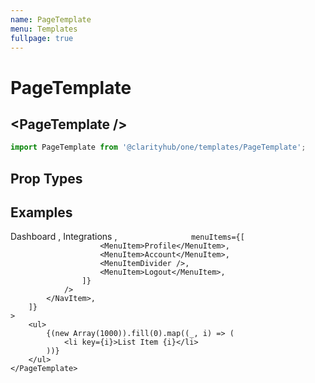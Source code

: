 ```yaml
---
name: PageTemplate
menu: Templates
fullpage: true
---
```


# PageTemplate


## \<PageTemplate /\>

```js
import PageTemplate from '@clarityhub/one/templates/PageTemplate';
```

## Prop Types

<PropsTable of={PageTemplate} />

## Examples

<Playground>
    <PageTemplate
        navItems={[
            <NavItem selected>
                <Link type="blockLink" href="#">Dashboard</Link>
            </NavItem>,
            <NavItem>
                <Link type="blockLink" href="#">Integrations</Link>
            </NavItem>,
            <NavItem>
                <UserProfile
                    avatarUrl="/public/ivan-avatar.png"
                    avatarFallbackUrl="/public/avatar-placeholder.png"

                    menuItems={[
                        <MenuItem>Profile</MenuItem>,
                        <MenuItem>Account</MenuItem>,
                        <MenuItemDivider />,
                        <MenuItem>Logout</MenuItem>,
                    ]}
                />
            </NavItem>,
        ]}
    >
        <ul>
            {(new Array(1000)).fill(0).map((_, i) => (
                <li key={i}>List Item {i}</li>
            ))}
        </ul>
    </PageTemplate>
</Playground>
